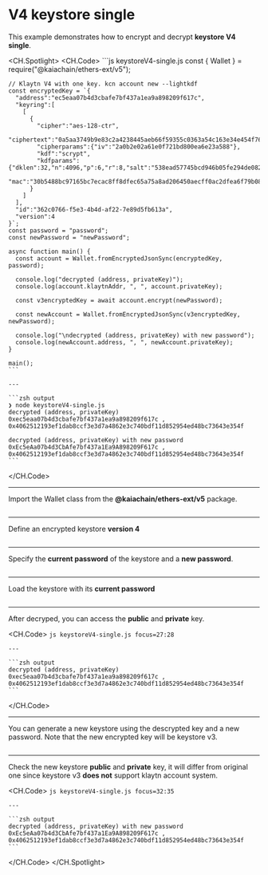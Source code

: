 # V4 keystore single

This example demonstrates how to encrypt and decrypt **keystore V4 single**.

<CH.Spotlight>
  <CH.Code>
    ```js keystoreV4-single.js
    const { Wallet } = require("@kaiachain/ethers-ext/v5");

    // Klaytn V4 with one key. kcn account new --lightkdf
    const encryptedKey = `{
      "address":"ec5eaa07b4d3cbafe7bf437a1ea9a898209f617c",
      "keyring":[
        [
          {
            "cipher":"aes-128-ctr",
            "ciphertext":"0a5aa3749b9e83c2a4238445aeb66f59355c0363a54c163e34e454f76e061e47",
            "cipherparams":{"iv":"2a0b2e02a61e0f721bd800ea6e23a588"},
            "kdf":"scrypt",
            "kdfparams":{"dklen":32,"n":4096,"p":6,"r":8,"salt":"538ead57745bcd946b05fe294de08256628d9a0a393fd29ced933ba5fc045b07"},
            "mac":"30b5488bc97165bc7ecac8ff8dfec65a75a8ad206450aecff0ac2dfea6f79b08"
          }
        ]
      ],
      "id":"362c0766-f5e3-4b4d-af22-7e89d5fb613a",
      "version":4
    }`;
    const password = "password";
    const newPassword = "newPassword";

    async function main() {
      const account = Wallet.fromEncryptedJsonSync(encryptedKey, password);

      console.log("decrypted (address, privateKey)");
      console.log(account.klaytnAddr, ", ", account.privateKey);

      const v3encryptedKey = await account.encrypt(newPassword);

      const newAccount = Wallet.fromEncryptedJsonSync(v3encryptedKey, newPassword);

      console.log("\ndecrypted (address, privateKey) with new password");
      console.log(newAccount.address, ", ", newAccount.privateKey);
    }

    main();
    ```

    ---

    ```zsh output
    ❯ node keystoreV4-single.js
    decrypted (address, privateKey)
    0xec5eaa07b4d3cbafe7bf437a1ea9a898209f617c ,  0x4062512193ef1dab8ccf3e3d7a4862e3c740bdf11d852954ed48bc73643e354f

    decrypted (address, privateKey) with new password
    0xEc5eAa07b4d3CbAfe7bf437a1Ea9A898209F617c ,  0x4062512193ef1dab8ccf3e3d7a4862e3c740bdf11d852954ed48bc73643e354f
    ```
  </CH.Code>

  ---

  Import the Wallet class from the **@kaiachain/ethers-ext/v5** package.

  ```js keystoreV4-single.js focus=1
  ```

  ---

  Define an encrypted keystore **version 4**

  ```js keystoreV4-single.js focus=4:20
  ```

  ---

  Specify the **current password** of the keystore and a **new password**.

  ```js keystoreV4-single.js focus=21:22
  ```

  ---

  Load the keystore with its **current password**

  ```js keystoreV4-single.js focus=25
  ```

  ---

  After decryped, you can access the **public** and **private** key.

  <CH.Code>
    ```js keystoreV4-single.js focus=27:28
    ```

    ---

    ```zsh output
    decrypted (address, privateKey)
    0xec5eaa07b4d3cbafe7bf437a1ea9a898209f617c ,  0x4062512193ef1dab8ccf3e3d7a4862e3c740bdf11d852954ed48bc73643e354f
    ```
  </CH.Code>

  ---

  You can generate a new keystore using the descrypted key and a new password.  Note that the new encrypted key will be keystore v3.

  ```js keystoreV4-single.js focus=30
  ```

  ---

  Check the new keystore **public** and **private** key, it will differ from original one since keystore v3 **does not** support klaytn account system.

  <CH.Code>
    ```js keystoreV4-single.js focus=32:35
    ```

    ---

    ```zsh output
    decrypted (address, privateKey) with new password
    0xEc5eAa07b4d3CbAfe7bf437a1Ea9A898209F617c ,  0x4062512193ef1dab8ccf3e3d7a4862e3c740bdf11d852954ed48bc73643e354f
    ```
  </CH.Code>
</CH.Spotlight>
